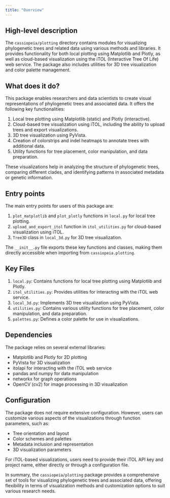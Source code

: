 ```yaml
---
title: "Overview"
---
```


## High-level description
The `cassiopeia/plotting` directory contains modules for visualizing phylogenetic trees and related data using various methods and libraries. It provides functionality for both local plotting using Matplotlib and Plotly, as well as cloud-based visualization using the iTOL (Interactive Tree Of Life) web service. The package also includes utilities for 3D tree visualization and color palette management.

## What does it do?
This package enables researchers and data scientists to create visual representations of phylogenetic trees and associated data. It offers the following key functionalities:

1. Local tree plotting using Matplotlib (static) and Plotly (interactive).
2. Cloud-based tree visualization using iTOL, including the ability to upload trees and export visualizations.
3. 3D tree visualization using PyVista.
4. Creation of colorstrips and indel heatmaps to annotate trees with additional data.
5. Utility functions for tree placement, color manipulation, and data preparation.

These visualizations help in analyzing the structure of phylogenetic trees, comparing different clades, and identifying patterns in associated metadata or genetic information.

## Entry points
The main entry points for users of this package are:

1. `plot_matplotlib` and `plot_plotly` functions in `local.py` for local tree plotting.
2. `upload_and_export_itol` function in `itol_utilities.py` for cloud-based visualization using iTOL.
3. `Tree3D` class in `local_3d.py` for 3D tree visualization.

The `__init__.py` file exports these key functions and classes, making them directly accessible when importing from `cassiopeia.plotting`.

## Key Files
1. `local.py`: Contains functions for local tree plotting using Matplotlib and Plotly.
2. `itol_utilities.py`: Provides utilities for interacting with the iTOL web service.
3. `local_3d.py`: Implements 3D tree visualization using PyVista.
4. `utilities.py`: Contains various utility functions for tree placement, color manipulation, and data preparation.
5. `palettes.py`: Defines a color palette for use in visualizations.

## Dependencies
The package relies on several external libraries:
- Matplotlib and Plotly for 2D plotting
- PyVista for 3D visualization
- itolapi for interacting with the iTOL web service
- pandas and numpy for data manipulation
- networkx for graph operations
- OpenCV (cv2) for image processing in 3D visualization

## Configuration
The package does not require extensive configuration. However, users can customize various aspects of the visualizations through function parameters, such as:
- Tree orientation and layout
- Color schemes and palettes
- Metadata inclusion and representation
- 3D visualization parameters

For iTOL-based visualizations, users need to provide their iTOL API key and project name, either directly or through a configuration file.

In summary, the `cassiopeia/plotting` package provides a comprehensive set of tools for visualizing phylogenetic trees and associated data, offering flexibility in terms of visualization methods and customization options to suit various research needs.